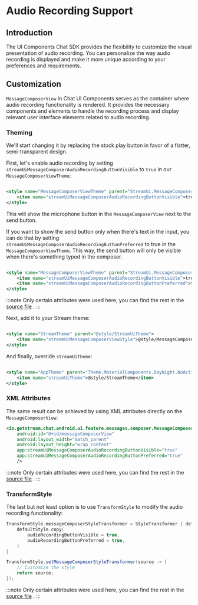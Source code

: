 
# Audio Recording Support

## Introduction


The UI Components Chat SDK provides the flexibility to customize the visual presentation of audio recording. You can personalize the way audio recording is displayed and make it more unique according to your preferences and requirements.

## Customization

`MessageComposerView` in Chat UI Components serves as the container where audio recording functionality is rendered. It provides the necessary components and elements to handle the recording process and display relevant user interface elements related to audio recording.

### Theming

We'll start changing it by replacing the stock play button in favor of a flatter, semi-transparent
design.

First, let's enable audio recording by setting `streamUiMessageComposerAudioRecordingButtonVisible`
to `true` in our `MessageComposerViewTheme`:

```xml

<style name="MessageComposerViewTheme" parent="StreamUi.MessageComposerView">
    <item name="streamUiMessageComposerAudioRecordingButtonVisible">true</item>
</style>
```

This will show the microphone button in the `MessageComposerView` next to the send button.

If you want to show the send button only when there's text in the input, you can do that by
setting `streamUiMessageComposerAudioRecordingButtonPreferred` to true in
the `MessageComposerViewTheme`. This way, the send button will only be visible when there's
something typed in the composer.

```xml

<style name="MessageComposerViewTheme" parent="StreamUi.MessageComposerView">
    <item name="streamUiMessageComposerAudioRecordingButtonVisible">true</item>
    <item name="streamUiMessageComposerAudioRecordingButtonPreferred">true</item>
</style>
```

:::note
Only certain attributes were used here, you can find the rest in
the [source file](https://github.com/GetStream/stream-chat-android/blob/main/stream-chat-android-ui-components/src/main/res/values/attrs_message_composer_view.xml#L132)
.
:::

Next, add it to your Stream theme:

```xml

<style name="StreamTheme" parent="@style/StreamUiTheme">
    <item name="streamUiMessageComposerViewStyle">@style/MessageComposerViewTheme</item>
</style>
```

And finally, override `streamUiTheme`:

```xml

<style name="AppTheme" parent="Theme.MaterialComponents.DayNight.NoActionBar">
    <item name="streamUiTheme">@style/StreamTheme</item>
</style>
```

### XML Attributes

The same result can be achieved by using XML attributes directly on the `MessageComposerView`:

```xml {5-7}
<io.getstream.chat.android.ui.feature.messages.composer.MessageComposerView
    android:id="@+id/messageComposerView"
    android:layout_width="match_parent"
    android:layout_height="wrap_content"
    app:streamUiMessageComposerAudioRecordingButtonVisible="true"
    app:streamUiMessageComposerAudioRecordingButtonPreferred="true"
    />
```

:::note
Only certain attributes were used here, you can find the rest in
the [source file](https://github.com/GetStream/stream-chat-android/blob/main/stream-chat-android-ui-components/src/main/res/values/attrs_message_composer_view.xml#L132)
.
:::

### TransformStyle

The last but not least option is to use `TransformStyle` to modify the audio recording
functionality:

<Tabs>
<TabItem value="kotlin" label="Kotlin">

```kotlin
TransformStyle.messageComposerStyleTransformer = StyleTransformer { defaultStyle ->
    defaultStyle.copy(
        audioRecordingButtonVisible = true,
        audioRecordingButtonPreferred = true,
    )
}
```

</TabItem>

<TabItem value="java" label="Java">

```java
TransformStyle.setMessageComposerStyleTransformer(source -> {
    // Customize the style
    return source;
});
```

</TabItem>
</Tabs>

:::note
Only certain attributes were used here, you can find the rest in
the [source file](https://github.com/GetStream/stream-chat-android/blob/main/stream-chat-android-ui-components/src/main/res/values/attrs_message_composer_view.xml#L132)
.
:::